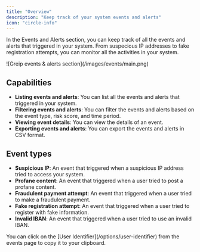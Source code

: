 ```yaml
---
title: "Overview"
description: "Keep track of your system events and alerts"
icon: "circle-info"
---
```


In the Events and Alerts section, you can keep track of all the events and alerts that triggered in your system. From suspecious IP addresses to fake registration attempts, you can monitor all the activities in your system.

<Frame caption="Greip events & alerts section">
  ![Greip events & alerts section](/images/events/main.png)
</Frame>

## Capabilities

- **Listing events and alerts**: You can list all the events and alerts that triggered in your system.
- **Filtering events and alerts**: You can filter the events and alerts based on the event type, risk score, and time period.
- **Viewing event details**: You can view the details of an event.
- **Exporting events and alerts**: You can export the events and alerts in CSV format.

## Event types

- **Suspicious IP**: An event that triggered when a suspicious IP address tried to access your system.
- **Profane content**: An event that triggered when a user tried to post a profane content.
- **Fraudulent payment attempt**: An event that triggered when a user tried to make a fraudulent payment.
- **Fake registration attempt**: An event that triggered when a user tried to register with fake information.
- **Invalid IBAN**: An event that triggered when a user tried to use an invalid IBAN.

<Tip>
  You can click on the [User Identifier](/options/user-identifier) from the
  events page to copy it to your clipboard.
</Tip>
